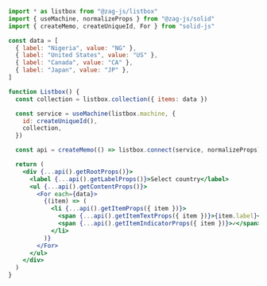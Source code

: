 ```jsx
import * as listbox from "@zag-js/listbox"
import { useMachine, normalizeProps } from "@zag-js/solid"
import { createMemo, createUniqueId, For } from "solid-js"

const data = [
  { label: "Nigeria", value: "NG" },
  { label: "United States", value: "US" },
  { label: "Canada", value: "CA" },
  { label: "Japan", value: "JP" },
]

function Listbox() {
  const collection = listbox.collection({ items: data })

  const service = useMachine(listbox.machine, {
    id: createUniqueId(),
    collection,
  })

  const api = createMemo(() => listbox.connect(service, normalizeProps))

  return (
    <div {...api().getRootProps()}>
      <label {...api().getLabelProps()}>Select country</label>
      <ul {...api().getContentProps()}>
        <For each={data}>
          {(item) => (
            <li {...api().getItemProps({ item })}>
              <span {...api().getItemTextProps({ item })}>{item.label}</span>
              <span {...api().getItemIndicatorProps({ item })}>✓</span>
            </li>
          )}
        </For>
      </ul>
    </div>
  )
}
```
